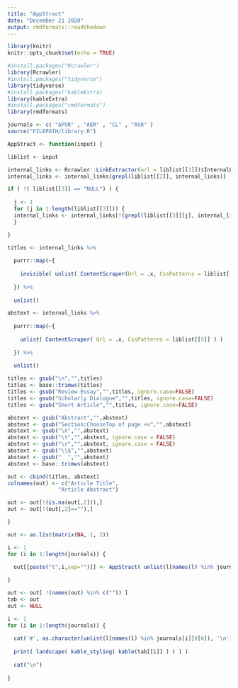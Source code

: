 ---
title: "AppStract"
date: "December 21 2020"
output: rmdformats::readthedown
---

```{r setup, include=FALSE}
library(knitr)
knitr::opts_chunk$set(echo = TRUE)
```

``` {r packages, include = FALSE }
  
#install.packages("Rcrawler")
library(Rcrawler)
#install.packages("tidyverse")
library(tidyverse)
#install.packages("kableExtra)
library(kableExtra)
#install.packages("rmdformats")
library(rmdformats)

```

```{r pickjournals, include=FALSE}

journals <- c( "APSR" , "AER" , "CL" , "ASR" )
source("FILEPATH/library.R")

```

``` {r appstract, include=FALSE}

AppStract <- function(input) {

liblist <- input

internal_links <- Rcrawler::LinkExtractor(url = liblist[[1]])$InternalLinks
internal_links <- internal_links[grepl(liblist[[2]], internal_links)]

if ( !( liblist[[3]] == "NULL") ) {
  
  j <- 1
  for (j in 1:length(liblist[[3]])) {
  internal_links <- internal_links[!(grepl(liblist[[3]][j], internal_links ))]
  }

}

titles <- internal_links %>%
  
  purrr::map(~{
    
    invisible( unlist( ContentScraper(Url = .x, CssPatterns = liblist[[4]] )) )
    
  }) %>% 
  
  unlist()

abstext <- internal_links %>%
  
  purrr::map(~{
    
    unlist( ContentScraper( Url = .x, CssPatterns = liblist[[5]] ) )
    
  }) %>% 
  
  unlist()

titles <- gsub("\n","",titles)
titles <- base::trimws(titles)
titles <- gsub("Review Essay","",titles, ignore.case=FALSE)
titles <- gsub("Scholarly Dialogue","",titles, ignore.case=FALSE)
titles <- gsub("Short Article","",titles, ignore.case=FALSE)

abstext <- gsub("Abstract","",abstext)
abstext <- gsub("Section:ChooseTop of page <<","",abstext)
abstext <- gsub("\n","",abstext)
abstext <- gsub("\t","",abstext, ignore.case = FALSE)
abstext <- gsub("\r","",abstext, ignore.case = FALSE)
abstext <- gsub("\\$","",abstext)
abstext <- gsub("  ","",abstext)
abstext <- base::trimws(abstext)

out <- cbind(titles, abstext)
colnames(out) <- c("Article Title",
                "Article Abstract")

out <- out[!(is.na(out[,2])),]
out <- out[!(out[,2]==""),]

}

```

``` {r run, include=FALSE}

out <- as.list(matrix(NA, 1, 2))

i <- 1
for (i in 1:length(journals)) {
  
  out[[paste("t",i,sep="")]] <- AppStract( unlist(l[names(l) %in% journals[i]]) )

}

out <- out[ !(names(out) %in% c("")) ]
tab <- out
out <- NULL

```

``` {r out, results = 'asis', echo=FALSE}

i <- 1
for (i in 1:length(journals)) {
  
  cat('#', as.character(unlist(l[names(l) %in% journals[i]])[6]), '\n')
  
  print( landscape( kable_styling( kable(tab[[i]] ) ) ) )
  
  cat("\n")
  
}
  
```
